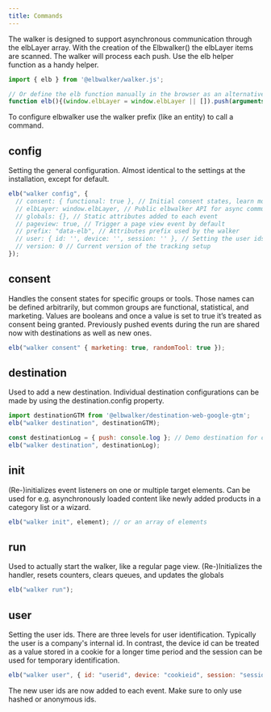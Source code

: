 ```yaml
---
title: Commands
---
```


The walker is designed to support asynchronous communication through the elbLayer array. With the creation of the Elbwalker() the elbLayer items are scanned. The walker will process each push. Use the elb helper function as a handy helper.

```js
import { elb } from '@elbwalker/walker.js';

// Or define the elb function manually in the browser as an alternative
function elb(){(window.elbLayer = window.elbLayer || []).push(arguments);}
```

To configure elbwalker use the walker prefix (like an entity) to call a command.

## config

Setting the general configuration. Almost identical to the settings at the installation, except for default. 

```js
elb("walker config", {
  // consent: { functional: true }, // Initial consent states, learn more under consent
  // elbLayer: window.elbLayer, // Public elbwalker API for async communication (only prior run)
  // globals: {}, // Static attributes added to each event
  // pageview: true, // Trigger a page view event by default
  // prefix: "data-elb", // Attributes prefix used by the walker
  // user: { id: '', device: '', session: '' }, // Setting the user ids
  // version: 0 // Current version of the tracking setup
});
```

## consent

Handles the consent states for specific groups or tools. Those names can be defined arbitrarily, but common groups are functional, statistical, and marketing. Values are booleans and once a value is set to true it’s treated as consent being granted. Previously pushed events during the run are shared now with destinations as well as new ones.

```js
elb("walker consent" { marketing: true, randomTool: true });
```

## destination

Used to add a new destination. Individual destination configurations can be made by using the destination.config property.

```js
import destinationGTM from '@elbwalker/destination-web-google-gtm';
elb("walker destination", destinationGTM);

const destinationLog = { push: console.log }; // Demo destination for console.log
elb("walker destination", destinationLog);
```

## init

(Re-)initializes event listeners on one or multiple target elements. Can be used for e.g. asynchronously loaded content like newly added products in a category list or a wizard.

```js
elb("walker init", element); // or an array of elements
```

## run

Used to actually start the walker, like a regular page view. (Re-)Initializes the handler, resets counters, clears queues, and updates the globals

```js
elb("walker run");
```

## user

Setting the user ids. There are three levels for user identification. Typically the user is a company's internal id. In contrast, the device id can be treated as a value stored in a cookie for a longer time period and the session can be used for temporary identification.

```js
elb("walker user", { id: "userid", device: "cookieid", session: "sessionid" });
```

The new user ids are now added to each event. Make sure to only use hashed or anonymous ids.
